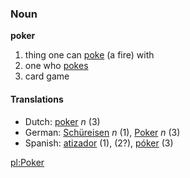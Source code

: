 ===Noun===
'''poker'''

# thing one can [[poke]] (a fire) with
# one who [[pokes]]
# card game


====Translations====
*Dutch: [[poker]] ''n'' (3)
*German: [[Schüreisen]] ''n'' (1), [[Poker]] ''n'' (3)
*Spanish: [[atizador]] (1), (2?), [[póker]] (3)

[[pl:Poker]]